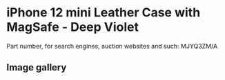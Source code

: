 # iPhone 12 mini Leather Case with MagSafe - Deep Violet

Part number, for search engines, auction websites and such: MJYQ3ZM/A

## Image gallery

<div style={{ width: "768px" }}>
  <GalleryComponent
    images={[
      {
        original: "/everysource/MJYQ3",
        thumbnail: "/everypreview/MJYQ3",
      },
      {
        original: "/everysource/MJYQ3_AV01",
        thumbnail: "/everypreview/MJYQ3_AV01",
      },
      {
        original: "/everysource/MJYQ3_AV02",
        thumbnail: "/everypreview/MJYQ3_AV02",
      },
      {
        original: "/everysource/MJYQ3_AV03",
        thumbnail: "/everypreview/MJYQ3_AV03",
      },
      {
        original: "/everysource/MJYQ3_AV04",
        thumbnail: "/everypreview/MJYQ3_AV04",
      },
      {
        original: "/everysource/MJYQ3_AV05",
        thumbnail: "/everypreview/MJYQ3_AV05",
      },
      {
        original: "/everysource/MJYQ3_AV06",
        thumbnail: "/everypreview/MJYQ3_AV06",
      }
    ]}
  />
</div>